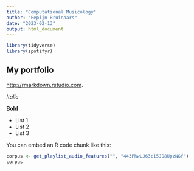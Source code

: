 ```yaml
---
title: "Computational Musicology"
author: "Pepijn Bruinaars"
date: "2023-02-13"
output: html_document
---
```


```r
library(tidyverse)
library(spotifyr)
```

## My portfolio
<http://rmarkdown.rstudio.com>.

*Italic*

**Bold**

- List 1
- List 2
- List 3

You can embed an R code chunk like this:
```r
corpus <- get_playlist_audio_features("", "443PhwLJ63ci5JD8UpzNGf")
corpus
```
